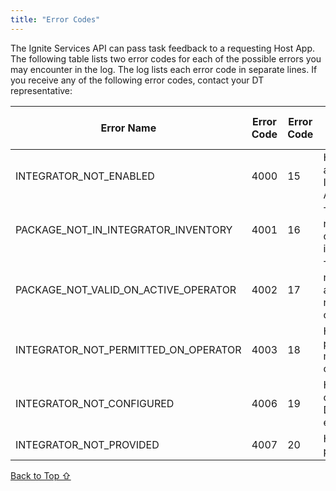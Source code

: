 ```yaml
---
title: "Error Codes"
---
```


The Ignite Services API can pass task feedback to a requesting Host App. The following table lists two error codes for each of the possible errors you may encounter in the log. The log lists each error code in separate lines. If you receive any of the following error codes, contact your DT representative:

| Error Name                                | Error Code | Error Code | Description                                                        | HTTP Response Code |
| ----------------------------------------- | ---------- | ---------- | ------------------------------------------------------------------ | ------------------ |
| INTEGRATOR\_NOT\_ENABLED                  | 4000       | 15         | Host App access to the Ignite Services API not enabled             | 403 Forbidden      |
| PACKAGE\_NOT\_IN\_INTEGRATOR\_INVENTORY   | 4001       | 16         | Target Package not in customer's inventory                         | 403 Forbidden      |
| PACKAGE\_NOT\_VALID\_ON\_ACTIVE\_OPERATOR | 4002       | 17         | Target Package not valid on active mobile network operator/carrier | 403 Forbidden      |
| INTEGRATOR\_NOT\_PERMITTED\_ON\_OPERATOR  | 4003       | 18         | Host App not permitted on mobile network operator/carrier          | 403 Forbidden      |
| INTEGRATOR\_NOT\_CONFIGURED               | 4006       | 19         | Host App not configured in DT environment                          | 404 Not Found      |
| INTEGRATOR\_NOT\_PROVIDED                 | 4007       | 20         | Host App not provided                                              |                   |

[Back to Top ⇧](#top)
